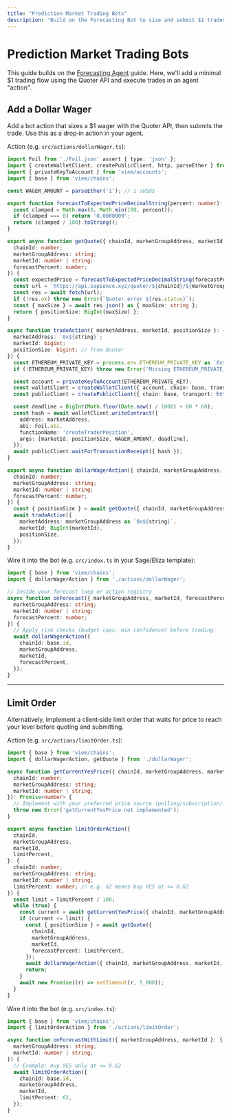```yaml
---
title: "Prediction Market Trading Bots"
description: "Build on the Forecasting Bot to size and submit $1 trades via the Quoter API."
---
```



<BuilderGuideAlert />

# Prediction Market Trading Bots

This guide builds on the [Forecasting Agent](/guides/forecasting-agent) guide. Here, we'll add a minimal $1 trading flow using the Quoter API and execute trades in an agent "action".


## Add a Dollar Wager

Add a bot action that sizes a $1 wager with the Quoter API, then submits the trade. Use this as a drop‑in action in your agent.

Action (e.g. `src/actions/dollarWager.ts`):

```ts
import Foil from './Foil.json' assert { type: 'json' };
import { createWalletClient, createPublicClient, http, parseEther } from 'viem';
import { privateKeyToAccount } from 'viem/accounts';
import { base } from 'viem/chains';

const WAGER_AMOUNT = parseEther('1'); // 1 sUSDS

export function forecastToExpectedPriceDecimalString(percent: number): string {
  const clamped = Math.max(0, Math.min(100, percent));
  if (clamped === 0) return '0.0000009';
  return (clamped / 100).toString();
}

export async function getQuote({ chainId, marketGroupAddress, marketId, forecastPercent }: {
  chainId: number;
  marketGroupAddress: string;
  marketId: number | string;
  forecastPercent: number;
}) {
  const expectedPrice = forecastToExpectedPriceDecimalString(forecastPercent);
  const url = `https://api.sapience.xyz/quoter/${chainId}/${marketGroupAddress}/${marketId}?collateralAvailable=${WAGER_AMOUNT.toString()}&expectedPrice=${expectedPrice}`;
  const res = await fetch(url);
  if (!res.ok) throw new Error(`Quoter error ${res.status}`);
  const { maxSize } = await res.json() as { maxSize: string };
  return { positionSize: BigInt(maxSize) };
}

async function tradeAction({ marketAddress, marketId, positionSize }: {
  marketAddress: `0x${string}`;
  marketId: bigint;
  positionSize: bigint; // from Quoter
}) {
  const ETHEREUM_PRIVATE_KEY = process.env.ETHEREUM_PRIVATE_KEY as `0x${string}` | undefined;
  if (!ETHEREUM_PRIVATE_KEY) throw new Error('Missing ETHEREUM_PRIVATE_KEY');

  const account = privateKeyToAccount(ETHEREUM_PRIVATE_KEY);
  const walletClient = createWalletClient({ account, chain: base, transport: http() });
  const publicClient = createPublicClient({ chain: base, transport: http() });

  const deadline = BigInt(Math.floor(Date.now() / 1000) + 60 * 60);
  const hash = await walletClient.writeContract({
    address: marketAddress,
    abi: Foil.abi,
    functionName: 'createTraderPosition',
    args: [marketId, positionSize, WAGER_AMOUNT, deadline],
  });
  await publicClient.waitForTransactionReceipt({ hash });
}

export async function dollarWagerAction({ chainId, marketGroupAddress, marketId, forecastPercent }: {
  chainId: number;
  marketGroupAddress: string;
  marketId: number | string;
  forecastPercent: number;
}) {
  const { positionSize } = await getQuote({ chainId, marketGroupAddress, marketId, forecastPercent });
  await tradeAction({
    marketAddress: marketGroupAddress as `0x${string}`,
    marketId: BigInt(marketId),
    positionSize,
  });
}
```

Wire it into the bot (e.g. `src/index.ts` in your Sage/Eliza template):

```ts
import { base } from 'viem/chains';
import { dollarWagerAction } from './actions/dollarWager';

// Inside your forecast loop or action registry
async function onForecast({ marketGroupAddress, marketId, forecastPercent }: {
  marketGroupAddress: string;
  marketId: number | string;
  forecastPercent: number;
}) {
  // Apply risk checks (budget caps, min confidence) before trading
  await dollarWagerAction({
    chainId: base.id,
    marketGroupAddress,
    marketId,
    forecastPercent,
  });
}
```

---

## Limit Order

Alternatively, implement a client‑side limit order that waits for price to reach your level before quoting and submitting.

Action (e.g. `src/actions/limitOrder.ts`):

```ts
import { base } from 'viem/chains';
import { dollarWagerAction, getQuote } from './dollarWager';

async function getCurrentYesPrice({ chainId, marketGroupAddress, marketId }: {
  chainId: number;
  marketGroupAddress: string;
  marketId: number | string;
}): Promise<number> {
  // Implement with your preferred price source (polling/subscription). Return 0..1
  throw new Error('getCurrentYesPrice not implemented');
}

export async function limitOrderAction({
  chainId,
  marketGroupAddress,
  marketId,
  limitPercent,
}: {
  chainId: number;
  marketGroupAddress: string;
  marketId: number | string;
  limitPercent: number; // e.g. 62 means buy YES at <= 0.62
}) {
  const limit = limitPercent / 100;
  while (true) {
    const current = await getCurrentYesPrice({ chainId, marketGroupAddress, marketId });
    if (current <= limit) {
      const { positionSize } = await getQuote({
        chainId,
        marketGroupAddress,
        marketId,
        forecastPercent: limitPercent,
      });
      await dollarWagerAction({ chainId, marketGroupAddress, marketId, forecastPercent: limitPercent });
      return;
    }
    await new Promise((r) => setTimeout(r, 5_000));
  }
}
```

Wire it into the bot (e.g. `src/index.ts`):

```ts
import { base } from 'viem/chains';
import { limitOrderAction } from './actions/limitOrder';

async function onForecastWithLimit({ marketGroupAddress, marketId }: {
  marketGroupAddress: string;
  marketId: number | string;
}) {
  // Example: buy YES only at <= 0.62
  await limitOrderAction({
    chainId: base.id,
    marketGroupAddress,
    marketId,
    limitPercent: 62,
  });
}
```
